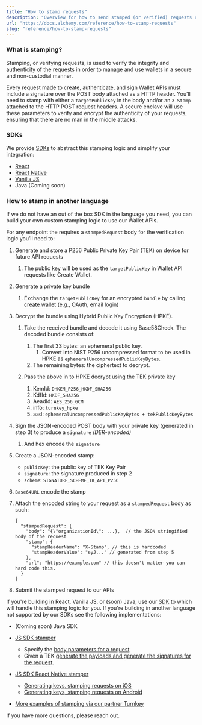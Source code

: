 ```yaml
---
title: "How to stamp requests"
description: "Overview for how to send stamped (or verified) requests required for using Wallet APIs directly."
url: "https://docs.alchemy.com/reference/how-to-stamp-requests"
slug: "reference/how-to-stamp-requests"
---
```



### What is stamping?

Stamping, or verifying requests, is used to verify the integrity and authenticity of the requests in order to manage and use wallets in a secure and non-custodial manner.

Every request made to create, authenticate, and sign Wallet APIs must include a signature over the POST body attached as a HTTP header. You’ll need to stamp with either a `targetPublicKey` in the body and/or an `X-Stamp` attached to the HTTP POST request headers. A secure enclave will use these parameters to verify and encrypt the authenticity of your requests, ensuring that there are no man in the middle attacks.

### SDKs

We provide [SDKs](https://accountkit.alchemy.com/) to abstract this stamping logic and simplify your integration:

* [React](https://accountkit.alchemy.com/react/quickstart)
* [React Native](https://accountkit.alchemy.com/react-native/overview)
* [Vanilla JS](https://accountkit.alchemy.com/core/quickstart)
* Java (Coming soon)

### How to stamp in another language

If we do not have an out of the box SDK in the language you need, you can build your own custom stamping logic to use our Wallet APIs.

For any endpoint the requires a `stampedRequest` body for the verification logic you’ll need to:

1. Generate and store a P256 Public Private Key Pair (TEK) on device for future API requests
   1. The public key will be used as the `targetPublicKey` in Wallet API requests like Create Wallet.

2. Generate a private key bundle
   1. Exchange the `targetPublicKey` for an encrypted `bundle` by calling [create wallet](https://alchemyenterprisegroup.readme.io/reference/createaccount) (e.g., OAuth, email login)

3. Decrypt the bundle using Hybrid Public Key Encryption (HPKE).

   1. Take the received bundle and decode it using Base58Check. The decoded bundle consists of:

      1. The first 33 bytes: an ephemeral public key.
         1. Convert into NIST P256 uncompressed format to be used in HPKE as `ephemeralUncompressedPublicKeyBytes`.
      2. The remaining bytes: the ciphertext to decrypt.

   2. Pass the above in to HPKE decrypt using the TEK private key

      1. KemId: `DHKEM_P256_HKDF_SHA256`
      2. KdfId: `HKDF_SHA256`
      3. AeadId: `AES_256_GCM`
      4. info: `turnkey_hpke`
      5. aad: `ephemeralUncompressedPublicKeyBytes + tekPublicKeyBytes`

4. Sign the JSON-encoded POST body with your private key (generated in step 3) to produce a `signature` *(DER-encoded)*
   1. And hex encode the `signature`

5. Create a JSON-encoded stamp:

   * `publicKey`: the public key of TEK Key Pair
   * `signature`: the signature produced in step 2
   * `scheme`: `SIGNATURE_SCHEME_TK_API_P256`

6. `Base64URL` encode the stamp

7. Attach the encoded string to your request as a `stampedRequest` body as such:
   ```
   {
     "stampedRequest": {
       "body": "{\"organizationId\": ...},  // the JSON stringified body of the request
       "stamp": {
         "stampHeaderName": "X-Stamp", // this is hardcoded
         "stampHeaderValue": "eyJ..." // generated from step 5
       },
       "url": "https://example.com" // this doesn't matter you can hard code this.
     }
   }
   ```

8. Submit the stamped request to our APIs

If you're building in React, Vanilla JS, or (soon) Java, use our [SDK](https://accountkit.alchemy.com/) to which will handle this stamping logic for you. If you're building in another language not supported by our SDKs see the following implementations:

* (Coming soon) Java SDK

* [JS SDK stamper](https://github.com/tkhq/sdk/tree/24c399bd8e6c04ceb3e75ba9438b859cef796fda/packages/http)

  * Specify the [body parameters for a request](https://github.com/tkhq/sdk/blob/main/packages/api-key-stamper/src/index.ts#L75-L78)
  * Given a TEK [generate the payloads and generate the signatures for the request](https://github.com/tkhq/sdk/blob/24c399bd8e6c04ceb3e75ba9438b859cef796fda/packages/http/src/base.ts#L216-L255).

* [JS SDK React Native stamper](https://github.com/alchemyplatform/aa-sdk/blob/9ad59f2d6673bc6f587e6a57343b1486c92f382f/account-kit/rn-signer/src/NativeTEKStamper.ts#L9)

  * [Generating keys, stamping requests on iOS](https://github.com/alchemyplatform/aa-sdk/blob/main/account-kit/rn-signer/ios/implementation/NativeTEKStamperImpl.swift)
  * [Generating keys, stamping requests on Android](https://github.com/alchemyplatform/aa-sdk/blob/main/account-kit/rn-signer/android/src/main/java/com/accountkit/reactnativesigner/NativeTEKStamperModule.kt)

* [More examples of stamping via our partner Turnkey](https://docs.turnkey.com/developer-reference/api-overview/stamps#stampers)

If you have more questions, please reach out.
